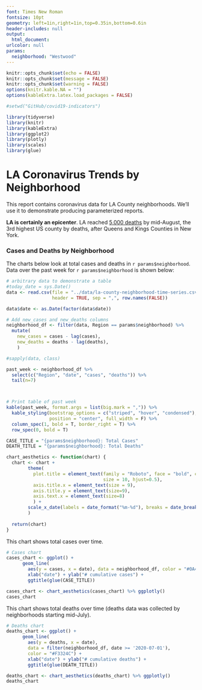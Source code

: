 ---
font: Times New Roman
fontsize: 10pt
geometry: left=1in,right=1in,top=0.35in,bottom=0.6in
header-includes: null
output:
  html_document:
urlcolor: null
params:
  neighborhood: "Westwood"
---


```{r rmarkdown-setup, include=FALSE}
knitr::opts_chunk$set(echo = FALSE)
knitr::opts_chunk$set(message = FALSE)
knitr::opts_chunk$set(warning = FALSE)
options(knitr.kable.NA = "")
options(kableExtra.latex.load_packages = FALSE)

#setwd("GitHub/covid19-indicators")

library(tidyverse)
library(knitr)
library(kableExtra)
library(ggplot2)
library(plotly)
library(scales)
library(glue)
```


# LA Coronavirus Trends by Neighborhood

This report contains coronavirus data for LA County neighborhoods. We'll use it to demonstrate producing parameterized reports. 

**LA is certainly an epicenter**. LA reached [5,000 deaths](https://www.latimes.com/california/story/2020-08-11/13000-more-coronavirus-cases-california-test-results-backlog) by mid-August, the 3rd highest US county by deaths, after Queens and Kings Counties in New York.

### Cases and Deaths by Neighborhood

The charts below look at total cases and deaths in `r params$neighborhood`. Data over the past week for `r params$neighborhood` is shown below:


```{r echo=FALSE}
# arbitrary data to demonstrate a table
#today_date = sys.Date()
data <- read.csv(file = "../data/la-county-neighborhood-time-series.csv", 
                 header = TRUE, sep = ",", row.names(FALSE))

data$date <- as.Date(factor(data$date))

# Add new_cases and new_deaths columns
neighborhood_df <- filter(data, Region == params$neighborhood) %>% 
  mutate(
    new_cases = cases - lag(cases), 
    new_deaths = deaths - lag(deaths),
    ) 

#sapply(data, class)

past_week <- neighborhood_df %>% 
  select(c("Region", "date", "cases", "deaths")) %>%
  tail(n=7) 



# Print table of past week
kable(past_week, format.args = list(big.mark = ",")) %>%
  kable_styling(bootstrap_options = c("striped", "hover", "condensed"), 
                position = "center", full_width = F) %>%
  column_spec(1, bold = T, border_right = T) %>%
  row_spec(0, bold = T)
```


```{r echo=FALSE}
CASE_TITLE = "{params$neighborhood}: Total Cases"
DEATH_TITLE = "{params$neighborhood}: Total Deaths"

chart_aesthetics <- function(chart) {
  chart <- chart +
        theme(
          plot.title = element_text(family = "Roboto", face = "bold", color = "#797C7C", 
                                    size = 10, hjust=0.5), 
          axis.title.x = element_text(size = 9), 
          axis.title.y = element_text(size=9), 
          axis.text.x = element_text(size=8)
          ) +
        scale_x_date(labels = date_format("%m-%d"), breaks = date_breaks("2 weeks")
        ) 
  
  return(chart)
}
```
This chart shows total cases over time.

```{r echo=FALSE,  fig.width=6 , fig.height=4}
# Cases chart
cases_chart <- ggplot() + 
      geom_line(
        aes(y = cases, x = date), data = neighborhood_df, color = "#0A4C6A") +
        xlab("date") + ylab("# cumulative cases") + 
        ggtitle(glue(CASE_TITLE))

cases_chart <- chart_aesthetics(cases_chart) %>% ggplotly()
cases_chart
```

This chart shows total deaths over time (deaths data was collected by neighborhoods starting mid-July).

```{r echo=FALSE, fig.width=6, fig.height=4}
# Deaths chart
deaths_chart <- ggplot() + 
      geom_line(
        aes(y = deaths, x = date), 
        data = filter(neighborhood_df, date >= '2020-07-01'), 
        color = "#F3324C") +
        xlab("date") + ylab("# cumulative deaths") + 
        ggtitle(glue(DEATH_TITLE))

deaths_chart <- chart_aesthetics(deaths_chart) %>% ggplotly()
deaths_chart
```
